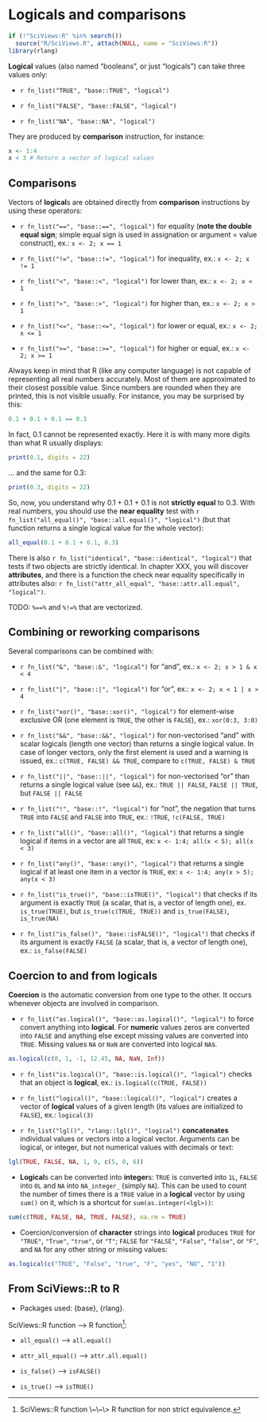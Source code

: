 # Logicals and comparisons

```r
if (!"SciViews:R" %in% search())
  source("R/SciViews.R", attach(NULL, name = "SciViews:R"))
library(rlang)
```

**Logical** values (also named "booleans", or just "logicals") can take three values only:

-   `r fn_list("TRUE", "base::TRUE", "logical")`

-   `r fn_list("FALSE", "base::FALSE", "logical")`

-   `r fn_list("NA", "base::NA", "logical")`

They are produced by **comparison** instruction, for instance:

```r
x <- 1:4
x < 3 # Return a vector of logical values
```

## Comparisons

Vectors of **logical**s are obtained directly from **comparison** instructions by using these operators:

-   `r fn_list("==", "base::==", "logical")` for equality (**note the double equal sign**; simple equal sign is used in assignation or argument = value construct), ex.: `x <- 2; x == 1`

-   `r fn_list("!=", "base::!=", "logical")` for inequality, ex.: `x <- 2; x != 1`

-   `r fn_list("<", "base::<", "logical")` for lower than, ex.: `x <- 2; x < 1`

-   `r fn_list(">", "base::>", "logical")` for higher than, ex.: `x <- 2; x > 1`

-   `r fn_list("<=", "base::<=", "logical")` for lower or equal, ex.: `x <- 2; x <= 1`

-   `r fn_list(">=", "base::>=", "logical")` for higher or equal, ex.: `x <- 2; x >= 1`

Always keep in mind that R (like any computer language) is not capable of representing all real numbers accurately. Most of them are approximated to their closest possible value. Since numbers are rounded when they are printed, this is not visible usually. For instance, you may be surprised by this:

```r
0.1 + 0.1 + 0.1 == 0.3
```

In fact, 0.1 cannot be represented exactly. Here it is with many more digits than what R usually displays:

```r
print(0.1, digits = 22)
```

... and the same for 0.3:

```r
print(0.3, digits = 22)
```

So, now, you understand why 0.1 + 0.1 + 0.1 is not **strictly equal** to 0.3. With real numbers, you should use the **near equality** test with `r fn_list("all_equal()", "base::all.equal()", "logical")` (but that function returns a single logical value for the whole vector):

```r
all_equal(0.1 + 0.1 + 0.1, 0.3)
```

There is also `r fn_list("identical", "base::identical", "logical")` that tests if two objects are strictly identical. In chapter XXX, you will discover **attributes**, and there is a function the check near equality specifically in attributes also: `r fn_list("attr_all_equal", "base::attr.all.equal", "logical")`.

TODO: `%==%` and `%!=%` that are vectorized.

## Combining or reworking comparisons

Several comparisons can be combined with:

-   `r fn_list("&", "base::&", "logical")` for "and", ex.: `x <- 2; x > 1 & x < 4`

-   `r fn_list("|", "base::|", "logical")` for "or", ex.: `x <- 2; x < 1 | x > 4`

-   `r fn_list("xor()", "base::xor()", "logical")` for element-wise exclusive OR (one element is `TRUE`, the other is `FALSE`), ex.: `xor(0:3, 3:0)`

-   `r fn_list("&&", "base::&&", "logical")` for non-vectorised "and" with scalar logicals (length one vector) than returns a single logical value. In case of longer vectors, only the first element is used and a warning is issued, ex.: `c(TRUE, FALSE) && TRUE`, compare to `c(TRUE, FALSE) & TRUE`

-   `r fn_list("||", "base::||", "logical")` for non-vectorised "or" than returns a single logical value (see `&&`), ex.: `TRUE || FALSE`, `FALSE || TRUE`, but `FALSE || FALSE`

-   `r fn_list("!", "base::!", "logical")` for "not", the negation that turns `TRUE` into `FALSE` and `FALSE` into `TRUE`, ex.: `!TRUE`, `!c(FALSE, TRUE)`

-   `r fn_list("all()", "base::all()", "logical")` that returns a single logical if items in a vector are all `TRUE`, ex: `x <- 1:4; all(x < 5); all(x < 3)`

-   `r fn_list("any()", "base::any()", "logical")` that returns a single logical if at least one item in a vector is `TRUE`, ex: `x <- 1:4; any(x > 5); any(x < 3)`

-   `r fn_list("is_true()", "base::isTRUE()", "logical")` that checks if its argument is exactly `TRUE` (a scalar, that is, a vector of length one), ex. `is_true(TRUE)`, but `is_true(c(TRUE, TRUE))` and `is_true(FALSE)`, `is_true(NA)`

-   `r fn_list("is_false()", "base::isFALSE()", "logical")` that checks if its argument is exactly `FALSE` (a scalar, that is, a vector of length one), ex.: `is_false(FALSE)`

## Coercion to and from logicals

**Coercion** is the automatic conversion from one type to the other. It occurs whenever objects are involved in comparison.

-   `r fn_list("as.logical()", "base::as.logical()", "logical")` to force convert anything into **logical**. For **numeric** values zeros are converted into `FALSE` and anything else except missing values are converted into `TRUE`. Missing values `NA` or `NaN` are converted into logical `NA`s.

```r
as.logical(c(0, 1, -1, 12.45, NA, NaN, Inf))
```

-   `r fn_list("is.logical()", "base::is.logical()", "logical")` checks that an object is **logical**, ex.: `is.logical(c(TRUE, FALSE))`

-   `r fn_list("logical()", "base::logical()", "logical")` creates a vector of **logical** values of a given length (its values are initialized to `FALSE`), ex.: `logical(3)`

-   `r fn_list("lgl()", "rlang::lgl()", "logical")` **concatenates** individual values or vectors into a logical vector. Arguments can be logical, or integer, but not numerical values with decimals or text:

```r
lgl(TRUE, FALSE, NA, 1, 0, c(5, 0, 6))
```

-   **Logical**s can be converted into **integer**s: `TRUE` is converted into `1L`, `FALSE` into `0L` and `NA` into `NA_integer_` (simply `NA`). This can be used to count the number of times there is a `TRUE` value in a **logical** vector by using `sum()` on it, which is a shortcut for `sum(as.integer(<lgl>))`:

```r
sum(c(TRUE, FALSE, NA, TRUE, FALSE), na.rm = TRUE)
```

-   Coercion/conversion of **character** strings into **logical** produces `TRUE` for `"TRUE"`, `"True"`, `"true"`, or `"T"`; `FALSE` for `"FALSE"`, `"False"`, `"false"`, or `"F"`, and `NA` for any other string or missing values:

```r
as.logical(c("TRUE", "False", "true", "F", "yes", "NO", "1"))
```

## From SciViews::R to R

-   Packages used: {base}, {rlang}.

SciViews::R function --\> R function[^logical-1]:

[^logical-1]: SciViews::R function \\\~\\\~\\\> R function for non strict equivalence.

-   `all_equal()` --\> `all.equal()`

-   `attr_all_equal()` --\> `attr.all.equal()`

-   `is_false()` --\> `isFALSE()`

-   `is_true()` --\> `isTRUE()`
